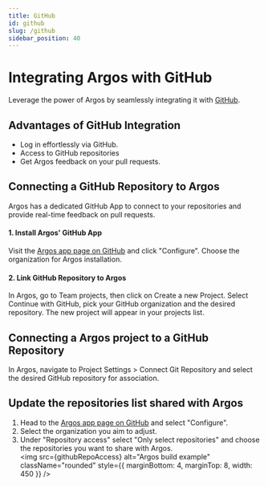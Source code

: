 ```yaml
---
title: GitHub
id: github
slug: /github
sidebar_position: 40
---
```



# Integrating Argos with GitHub

Leverage the power of Argos by seamlessly integrating it with [GitHub](https://github.com).

## Advantages of GitHub Integration

- Log in effortlessly via GitHub.
- Access to GitHub repositories
- Get Argos feedback on your pull requests.

## Connecting a GitHub Repository to Argos

Argos has a dedicated GitHub App to connect to your repositories and provide real-time feedback on pull requests.

#### 1. Install Argos' GitHub App

Visit the [Argos app page on GitHub](https://github.com/apps/argos-ci) and click "Configure". Choose the organization for Argos installation.

#### 2. Link GitHub Repository to Argos

In Argos, go to <Tag>Team projects</Tag>, then click on <Tag>Create a new Project</Tag>. Select <Tag>Continue with GitHub</Tag>, pick your GitHub organization and the desired repository. The new project will appear in your projects list.

## Connecting a Argos project to a GitHub Repository

In Argos, navigate to <Tag>Project Settings</Tag> > <Tag>Connect Git Repository</Tag> and select the desired GitHub repository for association.

## Update the repositories list shared with Argos

1. Head to the [Argos app page on GitHub](https://github.com/apps/argos-ci) and select "Configure".
2. Select the organization you aim to adjust.
3. Under "Repository access" select "Only select repositories" and choose the repositories you want to share with Argos.<br/>
   <img
     src={githubRepoAccess}
     alt="Argos build example"
     className="rounded"
     style={{ marginBottom: 4, marginTop: 8, width: 450 }}
   />
